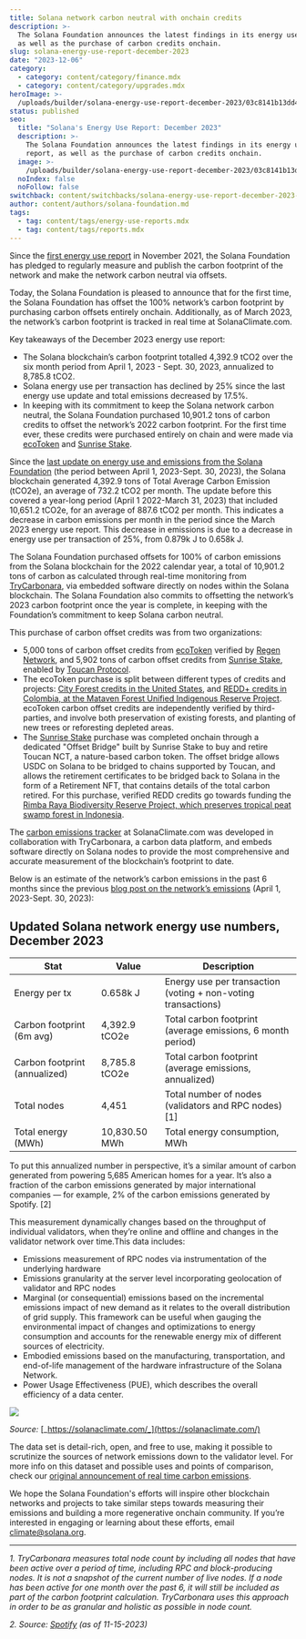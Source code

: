 ```yaml
---
title: Solana network carbon neutral with onchain credits
description: >-
  The Solana Foundation announces the latest findings in its energy use report,
  as well as the purchase of carbon credits onchain.
slug: solana-energy-use-report-december-2023
date: "2023-12-06"
category:
  - category: content/category/finance.mdx
  - category: content/category/upgrades.mdx
heroImage: >-
  /uploads/builder/solana-energy-use-report-december-2023/03c8141b13dd4e7da7687c3cb6869f09.jpg
status: published
seo:
  title: "Solana's Energy Use Report: December 2023"
  description: >-
    The Solana Foundation announces the latest findings in its energy use
    report, as well as the purchase of carbon credits onchain.
  image: >-
    /uploads/builder/solana-energy-use-report-december-2023/03c8141b13dd4e7da7687c3cb6869f09.jpg
  noIndex: false
  noFollow: false
switchback: content/switchbacks/solana-energy-use-report-december-2023-switchback.mdx
author: content/authors/solana-foundation.md
tags:
  - tag: content/tags/energy-use-reports.mdx
  - tag: content/tags/reports.mdx
---
```


Since the [first energy use report](https://solana.com/news/solana-energy-usage-report-november-2021) in November 2021, the Solana Foundation has pledged to regularly measure and publish the carbon footprint of the network and make the network carbon neutral via offsets.

Today, the Solana Foundation is pleased to announce that for the first time, the Solana Foundation has offset the 100% network’s carbon footprint by purchasing carbon offsets entirely onchain. Additionally, as of March 2023, the network’s carbon footprint is tracked in real time at SolanaClimate.com.

Key takeaways of the December 2023 energy use report:

- The Solana blockchain’s carbon footprint totalled 4,392.9 tCO2 over the six month period from April 1, 2023 - Sept. 30, 2023, annualized to 8,785.8 tCO2.
- Solana energy use per transaction has declined by 25% since the last energy use update and total emissions decreased by 17.5%.
- In keeping with its commitment to keep the Solana network carbon neutral, the Solana Foundation purchased 10,901.2 tons of carbon credits to offset the network’s 2022 carbon footprint. For the first time ever, these credits were purchased entirely on chain and were made via [ecoToken](https://ecotoken.earth/) and [Sunrise Stake](https://www.sunrisestake.com/).

Since the [last update on energy use and emissions from the Solana Foundation](https://solana.com/news/announcing-real-time-emissions-measurement-on-the-solana-blockchain) (the period between April 1, 2023-Sept. 30, 2023), the Solana blockchain generated 4,392.9 tons of Total Average Carbon Emission (tCO2e), an average of 732.2 tCO2 per month. The update before this covered a year-long period (April 1 2022-March 31, 2023) that included 10,651.2 tCO2e, for an average of 887.6 tCO2 per month. This indicates a decrease in carbon emissions per month in the period since the March 2023 energy use report. This decrease in emissions is due to a decrease in energy use per transaction of 25%, from 0.879k J to 0.658k J.

The Solana Foundation purchased offsets for 100% of carbon emissions from the Solana blockchain for the 2022 calendar year, a total of 10,901.2 tons of carbon as calculated through real-time monitoring from [TryCarbonara](https://www.trycarbonara.com/), via embedded software directly on nodes within the Solana blockchain. The Solana Foundation also commits to offsetting the network’s 2023 carbon footprint once the year is complete, in keeping with the Foundation’s commitment to keep Solana carbon neutral.

This purchase of carbon offset credits was from two organizations:

- 5,000 tons of carbon offset credits from [ecoToken](https://app.ecotoken.earth/about-us) verified by [Regen Network](https://www.regen.network/), and 5,902 tons of carbon offset credits from [Sunrise Stake](https://www.sunrisestake.com/), enabled by [Toucan Protocol](https://toucan.earth/).
- The ecoToken purchase is split between different types of credits and projects: [City Forest credits in the United States](https://www.cityforestcredits.org/carbon-credits/carbon-protocols/), and [REDD+ credits in Colombia, at the Mataven Forest Unified Indigenous Reserve Project](https://app.ecotoken.earth/projects/REDD). ecoToken carbon offset credits are independently verified by third-parties, and involve both preservation of existing forests, and planting of new trees or reforesting depleted areas.
- The [Sunrise Stake](https://www.sunrisestake.com/) purchase was completed onchain through a dedicated "Offset Bridge" built by Sunrise Stake to buy and retire Toucan NCT, a nature-based carbon token. The offset bridge allows USDC on Solana to be bridged to chains supported by Toucan, and allows the retirement certificates to be bridged back to Solana in the form of a Retirement NFT, that contains details of the total carbon retired. For this purchase, verified REDD credits go towards funding the [Rimba Raya Biodiversity Reserve Project, which preserves tropical peat swamp forest in Indonesia](https://registry.verra.org/app/projectDetail/VCS/674).

The [carbon emissions tracker](https://solanaclimate.com/) at SolanaClimate.com was developed in collaboration with TryCarbonara, a carbon data platform, and embeds software directly on Solana nodes to provide the most comprehensive and accurate measurement of the blockchain’s footprint to date.

Below is an estimate of the network’s carbon emissions in the past 6 months since the previous [blog post on the network’s emissions](https://solana.com/news/announcing-real-time-emissions-measurement-on-the-solana-blockchain) (April 1, 2023-Sept. 30, 2023):

## Updated Solana network energy use numbers, December 2023

| Stat                          | Value         | Description                                                   |
| ----------------------------- | ------------- | ------------------------------------------------------------- |
| Energy per tx                 | 0.658k J      | Energy use per transaction (voting + non-voting transactions) |
| Carbon footprint (6m avg)     | 4,392.9 tCO2e | Total carbon footprint (average emissions, 6 month period)    |
| Carbon footprint (annualized) | 8,785.8 tCO2e | Total carbon footprint (average emissions, annualized)        |
| Total nodes                   | 4,451         | Total number of nodes (validators and RPC nodes) [1]          |
| Total energy (MWh)            | 10,830.50 MWh | Total energy consumption, MWh                                 |

To put this annualized number in perspective, it’s a similar amount of carbon generated from powering 5,685 American homes for a year. It’s also a fraction of the carbon emissions generated by major international companies — for example, 2% of the carbon emissions generated by Spotify. \[2\]

This measurement dynamically changes based on the throughput of individual validators, when they’re online and offline and changes in the validator network over time.This data includes:

- Emissions measurement of RPC nodes via instrumentation of the underlying hardware
- Emissions granularity at the server level incorporating geolocation of validator and RPC nodes
- Marginal (or consequential) emissions based on the incremental emissions impact of new demand as it relates to the overall distribution of grid supply. This framework can be useful when gauging the environmental impact of changes and optimizations to energy consumption and accounts for the renewable energy mix of different sources of electricity.
- Embodied emissions based on the manufacturing, transportation, and end-of-life management of the hardware infrastructure of the Solana Network.
- Power Usage Effectiveness (PUE), which describes the overall efficiency of a data center.

![](/uploads/builder/solana-energy-use-report-december-2023/image-1.jpg)

_Source:_ [_https://solanaclimate.com/_](https://solanaclimate.com/)

The data set is detail-rich, open, and free to use, making it possible to scrutinize the sources of network emissions down to the validator level. For more info on this dataset and possible uses and points of comparison, check our [original announcement of real time carbon emissions](https://solana.com/news/announcing-real-time-emissions-measurement-on-the-solana-blockchain).

We hope the Solana Foundation's efforts will inspire other blockchain networks and projects to take similar steps towards measuring their emissions and building a more regenerative onchain community. If you’re interested in engaging or learning about these efforts, email [climate@solana.org](mailto:climate@solana.org).

---

<footnotes />

_1\. TryCarbonara measures total node count by including all nodes that have been active over a period of time, including RPC and block-producing nodes. It is not a snapshot of the current number of live nodes. If a node has been active for one month over the past 6, it will still be included as part of the carbon footprint calculation. TryCarbonara uses this approach in order to be as granular and holistic as possible in node count._

_2\. Source:_ [_Spotify_](https://www.lifeatspotify.com/diversity-equity-impact/climate-action) _(as of 11-15-2023)_
